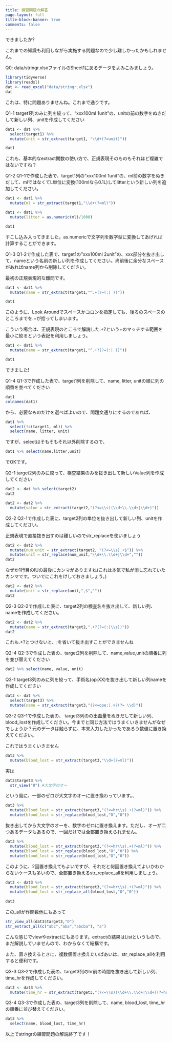```yaml
---
title: 練習問題の解答
page-layout: full
title-block-banner: true
comments: false
---
```


できましたか?

これまでの知識も利用しながら実施する問題なので少し難しかったかもしれません。

Q0: data/stringr.xlsxファイルのSheet1にあるデータをよみこみましょう。

```r
library(tidyverse)
library(readxl)
dat <- read_excel("data/stringr.xlsx")
dat
```
これは、特に問題ありませんね。これまで通りです。


Q1-1 target1列のみに列を絞って、"xxx100ml 1unit"の、unitの前の数字をぬきだして新しい列、unitを作成してください

```r
dat1 <- dat %>% 
  select(target1) %>% 
  mutate(unit = str_extract(target1, "\\d+(?=unit)"))

dat1
```

これも、基本的なextract関数の使い方で、正規表現そのものもそれほど複雑ではないですね？

Q1-2 Q1-1で作成した表で、target1列の"xxx100ml 1unit"の、ml前の数字をぬきだして、mlではなくてL単位に変換(100mlなら0.1L)してlitterという新しい列を追加してください。

```r
dat1 <- dat1 %>% 
  mutate(ml = str_extract(target1,"\\d+(?=ml)"))

dat1 <- dat1 %>% 
  mutate(litter = as.numeric(ml)/1000)

dat1
```

すこし込み入ってきました。as.numericで文字列を数字型に変換してあげれば計算することができます。

Q1-3 Q1-2で作成した表で、target1の"xxx100ml 2unit"の、xxx部分を抜き出して、nameという名前の新しい列を作成してください。尚前後に余分なスペースがあればname列から削除してください。

最初の正規表現的な難問です。

```r
dat1 <- dat1 %>% 
  mutate(name = str_extract(target1,"^.+(?=(:| ))"))

dat1
```

このように、Look Aroundでスペースかコロンを指定しても、後ろのスペースのところまでを.+が拾ってしまいます。

こういう場合は、正規表現のところで解説した.+?という+のマッチする範囲を最小に絞るという表記を利用しましょう。

```r
dat1 <- dat1 %>% 
  mutate(name = str_extract(target1,"^.+?(?=(:| ))"))

dat1
```

できました!

Q1-4 Q1-3で作成した表で、target1列を削除して、name, litter, unitの順に列の順番を並べてください

```r
dat1
colnames(dat1)
```

から、必要なものだけを選べばよいので、問題文通りにするのであれば、

```r
dat1 %>% 
  select(!c(target1, ml)) %>% 
  select(name, litter, unit)
```

ですが、selectはそもそもそれ以外削除するので、

```r
dat1 %>% select(name,litter,unit)
```

でOKです。

Q2-1 target2列のみに絞って、検査結果のみを抜き出して新しいValue列を作成してください

```r
dat2 <- dat %>% select(target2)
dat2

dat2 <- dat2 %>% 
  mutate(value = str_extract(target2,"(?<=\\s)(\\d+\\.\\d+|\\d+)"))
```

Q2-2 Q2-1で作成した表に、target2列の単位を抜き出して新しい列、unitを作成してください。

正規表現で直接抜き出すのは難しいのでstr_replaceを使いましょう

```r
dat2 <- dat2 %>% 
  mutate(num_unit = str_extract(target2, "(?<=\\s).+$")) %>% 
  mutate(unit = str_replace(num_unit,"\\d+\\.\\d+|\\d+",""))
dat2
```

なぜか1行目のIUの最後にカンマがありますね(これは本気で私が消し忘れていたカンマです。ついでにこれをけしておきましょう。)

```r
dat2 <- dat2 %>% 
  mutate(unit = str_replace(unit,",$",""))
dat2
```
Q2-3 Q2-2で作成した表に、target2列の検査名を抜き出して、新しい列、nameを作成してください。

```r
dat2 <- dat2 %>% 
  mutate(name = str_extract(target2,".+?(?=(:|\\s))"))
dat2
```

これも.+?とつけないと、:を省いて抜き出すことができませんね

Q2-4 Q2-3で作成した表の、target2列を削除して、name,value,unitの順番に列を並び替えてください

```r
dat2 %>% select(name, value, unit)
```

Q3-1 target3列のみに列を絞って、手術名(op:XX)を抜き出して新しい列nameを作成してください

```r
dat3 <- dat %>% 
  select(target3) %>% 
  mutate(name = str_extract(target3,"(?<=ope:).+?(?= \\d)"))
```

Q3-2 Q3-1で作成した表の、 target3列のの出血量をぬきだして新しい列、blood_lostを作成してください。今までと同じ方法ではうまくいきませんがなぜでしょうか？元のデータは触らずに、本来入力したかったであろう数値に置き換えてください。

これではうまくいきません

```r
dat3 %>% 
  mutate(blood_lost = str_extract(target3,"\\d+(?=ml)"))
```

実は

```r
dat3$target3 %>% 
  str_view("O") #大文字のオー
```

という風に、一部のゼロが大文字のオーに置き換わっています。\ということで、

```r
dat3 %>% 
  mutate(blood_lost = str_extract(target3,"(?<=hr\\s).+(?=ml)")) %>% 
  mutate(blood_lost = str_replace(blood_lost,"O","0"))
```

抜き出してから大文字のオーを、数字のゼロに置き換えます。ただし、オーが二つあるデータもあるので、一回だけでは全部置き換えられません。

```r
dat3 %>% 
  mutate(blood_lost = str_extract(target3,"(?<=hr\\s).+(?=ml)")) %>% 
  mutate(blood_lost = str_replace(blood_lost,"O","0")) %>% 
  mutate(blood_lost = str_replace(blood_lost,"O","0"))
```

このように、2回置き換えてもよいですが、それだと何回置き換えてよいかわからないケースも多いので、全部置き換えるstr_replace_allを利用しましょう。

```r
dat3 <- dat3 %>% 
  mutate(blood_lost = str_extract(target3,"(?<=hr\\s).+(?=ml)")) %>% 
  mutate(blood_lost = str_replace_all(blood_lost,"O","0"))
  
dat3
```

この_allが作関数他にもあって  

```r
str_view_all(dat3$target3,"O")
str_extract_all(c("abc","aba","abcba"), "a")
```

こんな感じでviewやextractにもあります。extractの結果はListというもので、まだ解説していませんので、わからなくて結構です。

また、置き換えるときに、複数個置き換えたいばあいは、str_replace_allを利用すると便利です。

Q3-3 Q3-2で作成した表の、target3列のhr前の時間を抜き出して新しい列、time_hrを作成してください。

```r
dat3 <- dat3 %>% 
  mutate(time_hr = str_extract(target3,"(?<=\\s)(\\d+\\.\\d+|\\d+)(?=hr)"))
```

Q3-4 Q3-3で作成した表の、target3列を削除して、name, blood_lost, time_hrの順番に並び替えてください。

```r
dat3 %>% 
  select(name, blood_lost, time_hr)
```

以上でstringrの練習問題の解説終了です！
